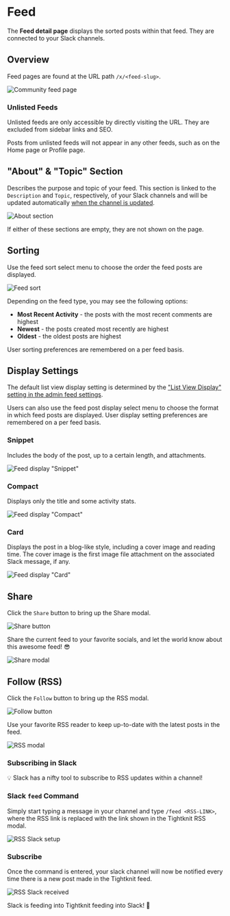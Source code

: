 
# Feed

The **Feed detail page** displays the sorted posts within that feed. They are connected to your Slack channels.

## Overview

Feed pages are found at the URL path `/x/<feed-slug>`.

![Community feed page](/tightknit-site/feed.png)

### Unlisted Feeds

Unlisted feeds are only accessible by directly visiting the URL. They are excluded from sidebar links and SEO.

Posts from unlisted feeds will not appear in any other feeds, such as on the Home page or Profile page.

## "About" & "Topic" Section

Describes the purpose and topic of your feed. This section is linked to the `Description` and `Topic`, respectively, of your Slack channels
and will be updated automatically [when the channel is updated](../basics/how-items-sync).

![About section](/tightknit-site/about-section.png)

If either of these sections are empty, they are not shown on the page.

## Sorting

Use the feed sort select menu to choose the order the feed posts are displayed.

![Feed sort](/tightknit-site/sorting.png)

Depending on the feed type, you may see the following options:

- **Most Recent Activity** - the posts with the most recent comments are highest
- **Newest** - the posts created most recently are highest
- **Oldest** - the oldest posts are highest

User sorting preferences are remembered on a per feed basis.

## Display Settings

The default list view display setting is determined by the ["List View Display" setting in the admin feed settings](../slack-administration/feed-settings).

Users can also use the feed post display select menu to choose the format in which feed posts are displayed. User display setting preferences are remembered on a per feed basis.

### Snippet

Includes the body of the post, up to a certain length, and attachments.

![Feed display "Snippet"](/tightknit-site/display-snippet.png)

### Compact

Displays only the title and some activity stats.

![Feed display "Compact"](/tightknit-site/display-compact.png)

### Card

Displays the post in a blog-like style, including a cover image and reading time. The cover image is the first image file attachment on the associated Slack message, if any.

![Feed display "Card"](/tightknit-site/display-card.png)

## Share

Click the `Share` button to bring up the Share modal.

![Share button](/tightknit-site/share-button.png)

Share the current feed to your favorite socials, and let the world know about this awesome feed! 😎

![Share modal](/tightknit-site/share-modal.png)

## Follow (RSS)

Click the `Follow` button to bring up the RSS modal.

![Follow button](/tightknit-site/follow-button.png)

Use your favorite RSS reader to keep up-to-date with the latest posts in the feed.

![RSS modal](/tightknit-site/rss-modal.png)

### Subscribing in Slack

💡 Slack has a nifty tool to subscribe to RSS updates within a channel!

<Steps>

### Slack `feed` Command

Simply start typing a message in your channel and type `/feed <RSS-LINK>`,
where the RSS link is replaced with the link shown in the Tightknit RSS modal.

![RSS Slack setup](/tightknit-site/rss-slack1.png)

### Subscribe

Once the command is entered, your slack channel will
now be notified every time there is a new post made in the Tightknit feed.

![RSS Slack received](/tightknit-site/rss-slack2.png)

Slack is feeding into Tightknit feeding into Slack! 🤯

</Steps>
